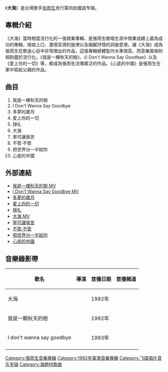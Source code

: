 {{fansite|time=2021-08-31}}
{{Unreferenced|time=2021-08-30T02:02:28+00:00}}
{{Album infobox | <!-- See Wikipedia:WikiProject_Albums -->
|  Name        = 大海
|  Type        = [[專輯|專輯]]
|  Artist      = [[張雨生|張雨生]]
|  Cover       = NBigSea-cover.gif
|  Background  = 
|  Released    = 1992年11月30日
|  Recorded    = 
|  Genre       = [[華語流行音樂|華語流行音樂]]
|  Label       = [[飛碟唱片|飛碟唱片]]
|  Producer    = [[張雨生|張雨生]]
|  Last album  = [[張雨生創作專輯|張雨生創作專輯]]<br />（1992）
|  This album  = '''大海'''<br />（1992）
|  Next album  = [[一天到晚游泳的魚|一天到晚游泳的魚]]<br />（1993）
}}

《'''大海'''》是台灣歌手[[张雨生|张雨生]]发行第四张國語专辑。

== 專輯介紹 ==
{{Unreferenced section|time=2021-08-30T01:58:29+00:00}}
《大海》當時相當流行化的一張商業專輯，是張雨生歌唱生涯中商業成績上最為成功的專輯，琅琅上口、激情澎湃的旋律以及細膩抒情的詞曲意境，讓《大海》成為張雨生在歌迷心目中非常傑出的作品，這張專輯總體製作水準很高，而音樂風格則相對趨於流行化。《我是一棵秋天的樹》、《I Don't Wanna Say Goodbye》以及《愛上你的一切》等，都成為張雨生流傳廣泛的作品。《心底的中國》是張雨生在軍中寫給父親的作品。

== 曲目 ==
#我是一棵秋天的樹     
#I Don't Wanna Say Goodbye     
#多夢的歲月     
#愛上你的一切      
#掙扎      
#大海     
#寧可讓我苦     
#不管‧不管    
#把世界分一半給你   
#心底的中國

== 外部連結 ==
*[http://www.youtube.com/watch?v=hh8Krfg2qmc/ 我是一棵秋天的樹 MV]
*[http://www.youtube.com/watch?v=it4HFqyPF-Y/ I Don't Wanna Say Goodbye MV]
*[http://www.youtube.com/watch?v=RF7c1MMAUzQ/ 多夢的歲月]
*[http://www.youtube.com/watch?v=Lm4KvFjAvYU/ 愛上你的一切]
*[http://www.youtube.com/watch?v=YtcEUW2CUbQ/ 掙扎]    
*[http://www.youtube.com/watch?v=EXaLvBGqQww/ 大海 MV] 
*[http://www.youtube.com/watch?v=NTGgyNqj6sA/ 寧可讓我苦]
*[http://www.youtube.com/watch?v=Q78yCbNxx0U/ 不管‧不管]
*[http://www.youtube.com/watch?v=owbql47lcD8/ 把世界分一半給你]
*[http://www.youtube.com/watch?v=JEe6Me-0z5s/ 心底的中國]

== 音樂錄影帶 ==
{| class="wikitable"
! 歌名 !! 導演 !! 首播日期 !! 首播頻道
|-
|大海 ||||1992年||
|-
|我是一顆秋天的樹 ||||1992年||
|-  
|I don't wanna say goodbye ||||1993年||
|-
|}

{{張雨生}}
{{專輯小作品}}

[[Category:張雨生音樂專輯|Category:張雨生音樂專輯]]
[[Category:1992年臺灣音樂專輯|Category:1992年臺灣音樂專輯]]
[[Category:飞碟唱片音乐专辑|Category:飞碟唱片音乐专辑]]
[[Category:海題材歌曲|Category:海題材歌曲]]